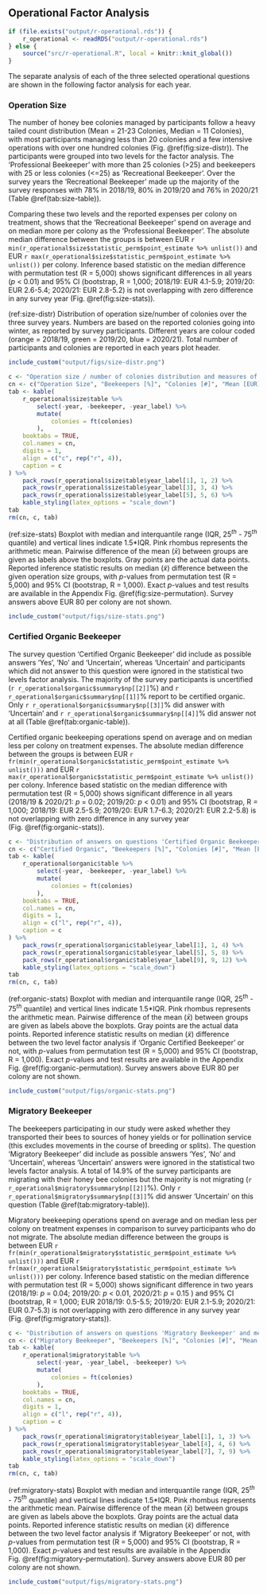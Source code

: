 ## Operational Factor Analysis {#two-level}
```r
if (file.exists("output/r-operational.rds")) {
    r_operational <- readRDS("output/r-operational.rds")
} else {
    source("src/r-operational.R", local = knitr::knit_global())
}
```

The separate analysis of each of the three selected operational questions are shown in the following factor analysis for each year.

### Operation Size {#operational-size-single}

The number of honey bee colonies managed by participants follow a heavy tailed count distribution (Mean = 21-23 Colonies, Median = 11 Colonies), with most participants managing less than 20 colonies and a few intensive operations with over one hundred colonies (Fig.&nbsp;\@ref(fig:size-distr)). The participants were grouped into two levels for the factor analysis. The 'Professional Beekeeper' with more than 25 colonies (>25) and beekeepers with 25 or less colonies (<=25) as 'Recreational Beekeeper'. Over the survey years the 'Recreational Beekeeper' made up the majority of the survey responses with 78% in 2018/19, 80% in 2019/20 and 76% in 2020/21 (Table&nbsp;\@ref(tab:size-table)).

Comparing these two levels and the reported expenses per colony on treatment, shows that the 'Recreational Beekeeper' spend on average and on median more per colony as the 'Professional Beekeeper'. The absolute median difference between the groups is between EUR&nbsp;`r min(r_operational$size$statistic_perm$point_estimate %>% unlist())` and EUR&nbsp;`r max(r_operational$size$statistic_perm$point_estimate %>% unlist())` per colony. Inference based statistic on the median difference with permutation test (R = 5,000) shows significant differences in all years (*p* < 0.01) and 95% CI (bootstrap, R = 1,000; 2018/19: EUR&nbsp;4.1-5.9; 2019/20: EUR&nbsp;2.6-5.4; 2020/21: EUR&nbsp;2.8-5.2) is not overlapping with zero difference in any survey year (Fig.&nbsp;\@ref(fig:size-stats)).

(ref:size-distr) Distribution of operation size/number of colonies over the three survey years. Numbers are based on the reported colonies going into winter, as reported by survey participants. Different years are colour coded (orange = 2018/19, green = 2019/20, blue = 2020/21). Total number of participants and colonies are reported in each years plot header.

```r
include_custom("output/figs/size-distr.png")
```

```r
c <- "Operation size / number of colonies distribution and measures of central tendency over the three survey years. Operation size with 25 or less colonies ('<=25') are 'Recreational Beekeepers' and with more are 'Professional Beekeepers' ('>25')."
cn <- c("Operation Size", "Beekeepers [%]", "Colonies [#]", "Mean [EUR]", "Median [EUR]")
tab <- kable(
    r_operational$size$table %>%
        select(-year, -beekeeper, -year_label) %>%
        mutate(
            colonies = ft(colonies)
        ),
    booktabs = TRUE,
    col.names = cn,
    digits = 1,
    align = c("c", rep("r", 4)),
    caption = c
) %>%
    pack_rows(r_operational$size$table$year_label[1], 1, 2) %>%
    pack_rows(r_operational$size$table$year_label[3], 3, 4) %>%
    pack_rows(r_operational$size$table$year_label[5], 5, 6) %>%
    kable_styling(latex_options = "scale_down")
tab
rm(cn, c, tab)
```

(ref:size-stats) Boxplot with median and interquantile range (IQR, $25^{th}$ - $75^{th}$ quantile) and vertical lines indicate 1.5\*IQR. Pink rhombus represents the arithmetic mean. Pairwise difference of the mean ($\bar{x}$) between groups are given as labels above the boxplots. Gray points are the actual data points. Reported inference statistic results on median ($\tilde{x}$) difference between the given operation size groups, with *p*-values from permutation test (R = 5,000) and 95% CI (bootstrap, R = 1,000). Exact *p*-values and test results are available in the Appendix Fig.&nbsp;\@ref(fig:size-permutation). Survey answers above EUR 80 per colony are not shown.  

```r
include_custom("output/figs/size-stats.png")
```

### Certified Organic Beekeeper

The survey question 'Certified Organic Beekeeper' did include as possible answers 'Yes', 'No' and 'Uncertain', whereas 'Uncertain' and participants which did not answer to this question were ignored in the statistical two levels factor analysis. The majority of the survey participants is uncertified (`r r_operational$organic$summary$np[[2]]`%) and `r r_operational$organic$summary$np[[1]]`% report to be certified organic. Only `r r_operational$organic$summary$np[[3]]`% did answer with 'Uncertain' and `r r_operational$organic$summary$np[[4]]`% did answer not at all (Table&nbsp;\@ref(tab:organic-table)).

Certified organic beekeeping operations spend on average and on median less per colony on treatment expenses. The absolute median difference between the groups is between EUR&nbsp;`r fr(min(r_operational$organic$statistic_perm$point_estimate %>% unlist()))` and EUR&nbsp;`r max(r_operational$organic$statistic_perm$point_estimate %>% unlist())` per colony. Inference based statistic on the median difference with permutation test (R = 5,000) shows significant difference in all years (2018/19 & 2020/21: *p* = 0.02; 2019/20: *p* < 0.01) and 95% CI (bootstrap, R = 1,000; 2018/19: EUR&nbsp;2.5-5.9; 2019/20: EUR&nbsp;1.7-6.3; 2020/21: EUR&nbsp;2.2-5.8) is not overlapping with zero difference in any survey year (Fig.&nbsp;\@ref(fig:organic-stats)).

```r
c <- "Distribution of answers on questions 'Certified Organic Beekeeper' and measures of central tendency over the three survey years."
cn <- c("Certified Organic", "Beekeepers [%]", "Colonies [#]", "Mean [EUR]", "Median [EUR]")
tab <- kable(
    r_operational$organic$table %>%
        select(-year, -beekeeper, -year_label) %>%
        mutate(
            colonies = ft(colonies)
        ),
    booktabs = TRUE,
    col.names = cn,
    digits = 1,
    align = c("l", rep("r", 4)),
    caption = c
) %>%
    pack_rows(r_operational$organic$table$year_label[1], 1, 4) %>%
    pack_rows(r_operational$organic$table$year_label[5], 5, 8) %>%
    pack_rows(r_operational$organic$table$year_label[9], 9, 12) %>%
    kable_styling(latex_options = "scale_down")
tab
rm(cn, c, tab)
```

(ref:organic-stats) Boxplot with median and interquantile range (IQR, $25^{th}$ - $75^{th}$ quantile) and vertical lines indicate 1.5\*IQR. Pink rhombus represents the arithmetic mean. Pairwise difference of the mean ($\bar{x}$) between groups are given as labels above the boxplots. Gray points are the actual data points. Reported inference statistic results on median ($\tilde{x}$) difference between the two level factor analysis if 'Organic Certified Beekeeper' or not, with *p*-values from permutation test (R = 5,000) and 95% CI (bootstrap, R = 1,000). Exact *p*-values and test results are available in the Appendix Fig.&nbsp;\@ref(fig:organic-permutation). Survey answers above EUR 80 per colony are not shown.  

```r
include_custom("output/figs/organic-stats.png")
```

### Migratory Beekeeper

The beekeepers participating in our study were asked whether they transported their bees to sources of honey yields or for pollination service (this excludes movements in the course of breeding or splits). The question 'Migratory Beekeeper' did include as possible answers 'Yes', 'No' and 'Uncertain', whereas 'Uncertain' answers were ignored in the statistical two levels factor analysis. A total of 14.9% of the survey participants are migrating with their honey bee colonies but the majority is not migrating (`r r_operational$migratory$summary$np[[2]]`%). Only `r r_operational$migratory$summary$np[[3]]`% did answer 'Uncertain' on this question (Table&nbsp;\@ref(tab:migratory-table)).

Migratory beekeeping operations spend on average and on median less per colony on treatment expenses in comparison to survey participants who do not migrate. The absolute median difference between the groups is between EUR&nbsp;`r fr(min(r_operational$migratory$statistic_perm$point_estimate %>% unlist()))` and EUR&nbsp;`r fr(max(r_operational$migratory$statistic_perm$point_estimate %>% unlist()))` per colony. Inference based statistic on the median difference with permutation test (R = 5,000) shows significant difference in two years (2018/19: *p* = 0.04; 2019/20: *p* < 0.01, 2020/21: *p* = 0.15 ) and 95% CI (bootstrap, R = 1,000; EUR&nbsp;2018/19: 0.5-5.5; 2019/20: EUR&nbsp;2.1-5.9; 2020/21: EUR&nbsp;0.7-5.3) is not overlapping with zero difference in any survey year (Fig.&nbsp;\@ref(fig:migratory-stats)).

```r
c <- "Distribution of answers on questions 'Migratory Beekeeper' and measures of central tendency over the three survey years."
cn <- c("Migratory Beekeeper", "Beekeepers [%]", "Colonies [#]", "Mean [EUR]", "Median [EUR]")
tab <- kable(
    r_operational$migratory$table %>%
        select(-year, -year_label, -beekeeper) %>%
        mutate(
            colonies = ft(colonies)
        ),
    booktabs = TRUE,
    col.names = cn,
    digits = 1,
    align = c("l", rep("r", 4)),
    caption = c
) %>%
    pack_rows(r_operational$migratory$table$year_label[1], 1, 3) %>%
    pack_rows(r_operational$migratory$table$year_label[4], 4, 6) %>%
    pack_rows(r_operational$migratory$table$year_label[7], 7, 9) %>%
    kable_styling(latex_options = "scale_down")
tab
rm(cn, c, tab)
```

(ref:migratory-stats) Boxplot with median and interquantile range (IQR, $25^{th}$ - $75^{th}$ quantile) and vertical lines indicate 1.5\*IQR. Pink rhombus represents the arithmetic mean. Pairwise difference of the mean ($\bar{x}$) between groups are given as labels above the boxplots. Gray points are the actual data points. Reported inference statistic results on median ($\tilde{x}$) difference between the two level factor analysis if 'Migratory Beekeeper' or not, with *p*-values from permutation test (R = 5,000) and 95% CI (bootstrap, R = 1,000). Exact *p*-values and test results are available in the Appendix Fig.&nbsp;\@ref(fig:migratory-permutation). Survey answers above EUR 80 per colony are not shown. 

```r
include_custom("output/figs/migratory-stats.png")
```
